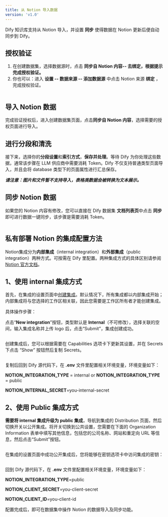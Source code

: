 ```yaml
---
title: 从 Notion 导入数据
version: 'v1.0'
---
```


Dify 知识库支持从 Notion 导入，并设置 **同步** 使得数据在 Notion 更新后便自动同步到 Dify。

## 授权验证

1. 在创建数据集，选择数据源时，点击 **同步自 Notion 内容-- 去绑定，根据提示完成授权验证。**
2. 你也可以：进入 **设置 -- 数据来源 -- 添加数据源** 中点击 Notion 来源 **绑定** ，完成授权验证。

<Frame caption="绑定 Notion">
  <img src="https://r2.xmsex.net/2024/10/56dc0cac00f2da808378c82c1791b30a.png" alt="" />
</Frame>

## 导入 Notion 数据

完成验证授权后，进入创建数据集页面，点击**同步自 Notion 内容**，选择需要的授权页面进行导入。

## 进行分段和清洗

接下来，选择你的**分段设置**和**索引方式**，**保存并处理**。等待 Dify 为你处理这些数据，通常该步骤在 LLM 供应商中需要消耗 Token。Dify 不仅支持普通类型页面导入，并且会将 database 类型下的页面属性进行汇总保存。

_**请注意：图片和文件暂不支持导入，表格类数据会被转换为文本展示。**_

## 同步 Notion 数据

如果您的 Notion 内容有修改，您可以直接在 Dify 数据集 **文档列表页**中点击 **同步** 即可进行数据一键同步，该步骤是需要消耗 Token。

<Frame caption="同步 Notion 内容">
  <img src="user-guide/.gitbook/assets/sync-notion.png" alt="" />
</Frame>

## 私有部署 Notion 的集成配置方法

Notion集成分为**内部集成**（internal integration）和**外部集成**（public integration）两种方式。可按需在 Dify 里配置。两种集成方式的具体区别请参阅 [Notion 官方文档](https://developers.notion.com/docs/authorization)。

## 1、**使用 internal 集成方式**

首先，在集成的设置页面中[创建集成](https://www.notion.so/my-integrations)。默认情况下，所有集成都以内部集成开始；内部集成将与您选择的工作区相关联，因此您需要是工作区所有者才能创建集成。

具体操作步骤：

点击“**New integration**”按钮，类型默认是 **Internal**（不可修改），选择关联的空间，输入集成名称并上传 logo 后，点击“Submit”，集成创建成功。

<Frame caption="">
  <img src="user-guide/.gitbook/assets/image (137).png" alt="" />
</Frame>

创建集成后，您可以根据需要在 Capabilities 选项卡下更新其设置，并在 Secrets 下点击 “Show” 按钮然后复制 Secrets。

<Frame>
  <img src="user-guide/.gitbook/assets/image (138).png" alt="" />
</Frame>

复制后回到 Dify 源代码下，在 **.env** 文件里配置相关环境变量，环境变量如下：

**NOTION\_INTEGRATION\_TYPE** = internal or **NOTION\_INTEGRATION\_TYPE** = public

**NOTION\_INTERNAL\_SECRET**=you-internal-secret

## 2、**使用 Public 集成方式**

**需要将 internal 集成升级为 public 集成**，导航到集成的 Distribution 页面，然后切换开关以公开集成。将开关切换到公共设置，您需要在下面的 Organization Information 表单中填写其他信息，包括您的公司名称、网站和重定向 URL 等信息，然后点击“Submit”按钮。

<Frame caption="">
  <img src="user-guide/.gitbook/assets/image (139).png" alt="" />
</Frame>

在集成的设置页面中成功公开集成后，您将能够在密钥选项卡中访问集成的密钥：

<Frame caption="">
  <img src="user-guide/.gitbook/assets/image (140).png" alt="" />
</Frame>

回到 Dify 源代码下，在 **.env** 文件里配置相关环境变量，环境变量如下：

**NOTION\_INTEGRATION\_TYPE**=public

**NOTION\_CLIENT\_SECRET**=you-client-secret

**NOTION\_CLIENT\_ID**=you-client-id

配置完成后，即可在数据集中操作 Notion 的数据导入及同步功能。

